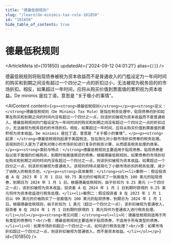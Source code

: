```yaml
---
title: "德最低税规则"
slug: "/learn/de-minimis-tax-rule-101850"
id: "101850"
hide_table_of_contents: true
---
```



# 德最低税规则

<ArticleMeta id={101850} updatedAt={'2024-09-12 04:01:21'} alias={`[]`} />
<div className='border-solid border-b border-t-0 my-4 border-[var(--ifm-color-gray-300)]' />

德最低税规则将贴现债券被税为资本收益而不是普通收入的门槛设定为一年间时间的购买和到期之间没有超过一个四分之一点的折扣过小，无法被视为税务目的的市场折扣。相反，如果超过一年时间，应将从购买价值到票面值的累积视为资本收益。De minimis 是拉丁语，意思是 “关于极小的事情”。

<AIContent content={`<p><strong>德最低税规则</strong></p><p><strong>定义：</strong>德最低税规则（De Minimis Tax Rule）是指在税务处理中，贴现债券的折扣如果在购买和到期之间的时间内没有超过一个四分之一点，则该折扣被视为资本收益而不是普通收入。德最低税规则的门槛设定为一年间时间的购买和到期之间没有超过一个四分之一点的折扣过小，无法被视为税务目的的市场折扣。相反，如果超过一年时间，应将从购买价值到票面值的累积视为资本收益。De minimis 是拉丁语，意思是 “关于极小的事情”。</p><p><strong>起源：</strong>德最低税规则起源于美国税法，旨在简化对小额市场折扣债券的税务处理。该规则的引入是为了避免对微小的市场折扣进行复杂的税务计算，从而提高税务处理的效率。</p><p><strong>类别与特点：</strong>德最低税规则主要适用于贴现债券。贴现债券是指以低于面值的价格购买，到期时按面值偿还的债券。根据德最低税规则，如果债券的市场折扣在购买和到期之间的时间内没有超过一个四分之一点，则该折扣被视为资本收益。如果超过一个四分之一点，则该折扣被视为普通收入。该规则的特点是简化了小额市场折扣的税务处理，减少了纳税人的税务负担。</p><p><strong>具体案例：</strong><ol><li>案例一：假设投资者 A 在 2023 年 1 月 1 日以 99.75 美元的价格购买了一张面值为 100 美元的贴现债券，到期日为 2024 年 1 月 1 日。根据德最低税规则，由于折扣为 0.25 美元（一个四分之一点），该折扣被视为资本收益，投资者 A 在 2024 年 1 月 1 日到期时获得的 0.25 美元将作为资本收益进行税务处理。</li><li>案例二：假设投资者 B 在 2023 年 1 月 1 日以 99 美元的价格购买了一张面值为 100 美元的贴现债券，到期日为 2024 年 1 月 1 日。根据德最低税规则，由于折扣为 1 美元（超过一个四分之一点），该折扣被视为普通收入，投资者 B 在 2024 年 1 月 1 日到期时获得的 1 美元将作为普通收入进行税务处理。</li></ol></p><p><strong>常见问题：</strong><ol><li>问：德最低税规则适用于所有类型的债券吗？<br/>答：德最低税规则主要适用于贴现债券，不适用于所有类型的债券。</li><li>问：如果市场折扣超过一个四分之一点，如何进行税务处理？<br/>答：如果市场折扣超过一个四分之一点，则该折扣被视为普通收入，而不是资本收益。</li></ol></p>`} id={101850} />
